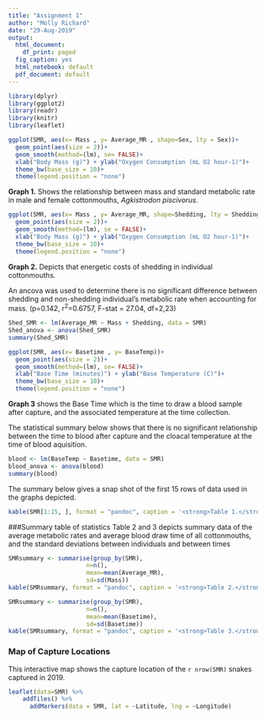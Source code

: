 ```yaml
---
title: "Assignment 1"
author: "Molly Richard"
date: "29-Aug-2019"
output:
  html_document:
    df_print: paged
  fig_caption: yes
  html_notebook: default
  pdf_document: default
---
```


```r
library(dplyr)
library(ggplot2)
library(readr)
library(knitr)
library(leaflet)

```


```r
ggplot(SMR, aes(x= Mass , y= Average_MR , shape=Sex, lty = Sex))+
  geom_point(aes(size = 2))+
  geom_smooth(method=(lm), se= FALSE)+
  xlab("Body Mass (g)") + ylab("Oxygen Consumption (mL O2 hour-1)")+
  theme_bw(base_size = 10)+
  theme(legend.position = "none")
```
<span> **Graph 1.** Shows the relationship between mass and standard metabolic rate in male and female cottonmouths, <em>Agkistrodon piscivorus</em>.</span>



```r
 
ggplot(SMR, aes(x= Mass , y= Average_MR, shape=Shedding, lty = Shedding))+
  geom_point(aes(size = 2))+
  geom_smooth(method=(lm), se = FALSE)+
  xlab("Body Mass (g)") + ylab("Oxygen Consumption (mL O2 hour-1)")+
  theme_bw(base_size = 10)+
  theme(legend.position = "none")
```
<span> **Graph 2.** Depicts that energetic costs of shedding in individual cottonmouths. </span>

<span> An ancova was used to determine there is no significant difference between shedding and non-shedding individual's metabolic rate when accounting for mass. (p=0.142, r<sup>2</sup>=0.6757, F-stat = 27.04, df=2,23) </span>
```r
Shed_SMR <- lm(Average_MR ~ Mass + Shedding, data = SMR)
Shed_anova <- anova(Shed_SMR)
summary(Shed_SMR)
```
 

```r
ggplot(SMR, aes(x= Basetime , y= BaseTemp))+
  geom_point(aes(size = 2))+
  geom_smooth(method=(lm), se= FALSE)+
  xlab("Base Time (minutes)") + ylab("Base Temperature (C)")+
  theme_bw(base_size = 10)+
  theme(legend.position = "none")
```
<span> **Graph 3** shows the Base Time which is the time to draw a blood sample after capture, and the associated temperature at the time collection. </span>  

The statistical summary below shows that there is no significant relationship between the time to blood after capture and the cloacal temperature at the time of blood aquisition. 
```r
blood <- lm(BaseTemp ~ Basetime, data = SMR)
blood_anova <- anova(blood)
summary(blood)
```


<span> The summary below gives a snap shot of the first 15 rows of data used in the graphs depicted. </span>

```r

kable(SMR[1:15, ], format = "pandoc", caption = '<strong>Table 1.</strong>  A knitr table depicting the first 15 rows of data found in the SMR dataset.')
```      

###Summary table of statistics 
<span> Table 2 and 3 depicts summary data of the average metabolic rates and average blood draw time of all cottonmouths, and the standard deviations between individuals and between times </span>
```r
SMRsummary <- summarise(group_by(SMR),
                      n=n(), 
                      mean=mean(Average_MR), 
                      sd=sd(Mass))
kable(SMRsummary, format = "pandoc", caption = '<strong>Table 2.</strong>  A summary table displaying the number of snakes captured, the average metabolic rate, and standard deviation of mass.') 
```

```r
SMRsummary <- summarise(group_by(SMR),
                      n=n(), 
                      mean=mean(Basetime), 
                      sd=sd(Basetime))
kable(SMRsummary, format = "pandoc", caption = '<strong>Table 3.</strong>  Depicts the average time to draw blood and the standard deviation between draw times.') 
```
 

### Map of Capture Locations
<span> This interactive map shows the capture location of the `r nrow(SMR)` snakes captured in 2019. </span>

```r
leaflet(data=SMR) %>%
    addTiles() %>%
      addMarkers(data = SMR, lat = ~Latitude, lng = ~Longitude)
```
